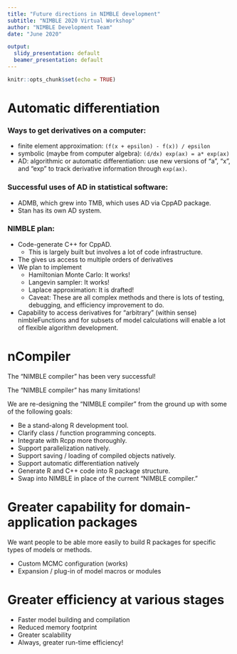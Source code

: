 ```yaml
---
title: "Future directions in NIMBLE development"
subtitle: "NIMBLE 2020 Virtual Workshop"
author: "NIMBLE Development Team"
date: "June 2020"

output:
  slidy_presentation: default
  beamer_presentation: default
---
```

<style>
slides > slide {
  overflow-x: auto !important;
  overflow-y: auto !important;
}
</style>

```r
knitr::opts_chunk$set(echo = TRUE)
```

Automatic differentiation
=====

### Ways to get derivatives on a computer:
- finite element approximation: `(f(x + epsilon) - f(x)) / epsilon`
- symbolic (maybe from computer algebra): `(d/dx) exp(ax) = a* exp(ax)`
- AD: algorithmic or automatic differentiation: use new versions of "a", "x", and "exp" to track derivative information through `exp(ax)`.

### Successful uses of AD in statistical software:

- ADMB, which grew into TMB, which uses AD via CppAD package.
- Stan has its own AD system.

### NIMBLE plan:

- Code-generate C++ for CppAD.
    - This is largely built but involves a lot of code infrastructure.
- The gives us access to multiple orders of derivatives
- We plan to implement
    - Hamiltonian Monte Carlo: It works!
    - Langevin sampler: It works!
    - Laplace approximation: It is drafted!
    - Caveat: These are all complex methods and there is lots of testing, debugging, and efficiency improvement to do.
- Capability to access derivatives for "arbitrary" (within sense) nimbleFunctions and for subsets of model calculations will enable a lot of flexible algorithm development.

nCompiler
=====

The "NIMBLE compiler" has been very successful!

The "NIMBLE compiler" has many limitations!

We are re-designing the "NIMBLE compiler" from the ground up with some of the following goals:

- Be a stand-along R development tool.
- Clarify class / function programming concepts.
- Integrate with Rcpp more thoroughly.
- Support parallelization natively.
- Support saving / loading of compiled objects natively.
- Support automatic differentiation natively
- Generate R and C++ code into R package structure.
- Swap into NIMBLE in place of the current "NIMBLE compiler."

Greater capability for domain-application packages
=====

We want people to be able more easily to build R packages for specific types of models or methods.

- Custom MCMC configuration (works)
- Expansion / plug-in of model macros or modules

Greater efficiency at various stages
=====

- Faster model building and compilation
- Reduced memory footprint
- Greater scalability
- Always, greater run-time efficiency!

